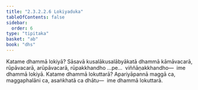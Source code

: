 ```yaml
---
title: "2.3.2.2.6 Lokiyaduka"
tableOfContents: false
sidebar:
  order: 6
type: "tipitaka"
basket: "ab"
book: "dhs"
---
```



<DynamicBreadcrumb />

<Division number="1099" book="dhs" bookNo="29" page="220">

<Paragraph number="1768" book="dhs">
Katame dhammā lokiyā? Sāsavā kusalākusalābyākatā dhammā kāmāvacarā, rūpāvacarā, arūpāvacarā, rūpakkhandho …pe…  viññāṇakkhandho—  ime dhammā lokiyā.
</Paragraph>

</Division>
<Division number="1100" book="dhs" bookNo="29" page="220">

<Paragraph number="1769" book="dhs">
Katame dhammā lokuttarā? Apariyāpannā maggā ca, maggaphalāni ca, asaṅkhatā ca dhātu—  ime dhammā lokuttarā.
</Paragraph>
</Division>